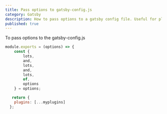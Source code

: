 ```yaml
---
title: Pass options to gatsby-config.js
category: Gatsby
description: How to pass options to a gatsby config file. Useful for plugins and themes
published: true
---
```


To pass options to the gatsby-config.js

```js
module.exports = (options) => {
    const {
        lots,
        and,
        lots,
        and,
        lots,
        of,
        options
    } = options;

   return {
    plugins: [...myplugins]
  };
```